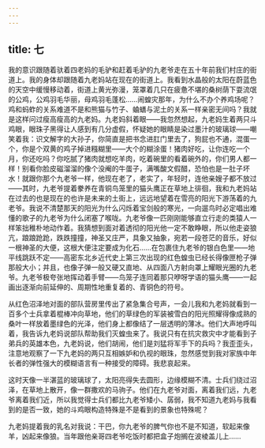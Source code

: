 ```yaml
---
---
---
```

title: 七
---




我的意识跟随着驮着四老妈的毛驴和赶着毛驴的九老爷走在五十年前我们村庄的街道上。我的身体却跟随着九老妈站在现在的街道上。我看到水晶般的太阳在蔚蓝色的天空中缓慢移动着，街道上黄光弥漫，笼罩着几只在疲惫不堪的桑树荫下耍流氓的公鸡，公鸡羽毛华丽，母鸡羽毛蓬松……闹蝗灾那年，为什么不办个养鸡场呢？鸡和蚂蚱的关系难道不是和熊猫与竹子、蛐蟮与泥土的关系一样亲密无间吗？我就是这样问过瘦高瘦高的九老妈。九老妈斜着眼——我忽然想起，九老妈生着两只斗鸡眼，眼珠子黑得让人感到有几分虚假，怀疑她的眼睛是染过墨汁的玻璃球——嘲笑着我：识文解字的大孙子，你简直是把书念进肛门里去了，狗屁也不通，混蛋一个，你是个双黄的鸡子掉进糨糊里——大个的糊涂蛋！猪肉好吃，让你连吃一个月，你还吃吗？你吃腻了猪肉就想吃羊肉，吃着碗里的看着碗外的，你们男人都一样！别看你脸皮磁溜溜的像个没阉的牛蛋子，满嘴酸文假醋，恐怕也是一肚子坏水！就跟你那个九老爷一样，他现在老了，老实了，年轻时，连他亲嫂子都不放过——其时，九老爷提着豢养在青铜鸟笼里的猫头鹰正在草地上徘徊，我和九老妈站在过去的也是现在的也许是未来的土街上，远远地望着在雪亮的阳光下游荡着的九老爷。我说不清楚那天的阳光为什么闪烁着宝剑般的寒光，一向遛鸟时必定唱出难懂的歌子的九老爷为什么闭塞了喉咙。九老爷像一匹刚刚能够直立行走的类猿人一样笨拙稚朴地动作着。我猜想到面对着透彻的阳光他一定不敢睁眼，所以他走姿狼亢，踉踉跄跄，跌跌撞撞，神圣又庄严，具象又抽象，宛若一段苍茫的音乐，好似一根神圣的大便，这根大便注定要成为化石……在包裹住九老爷的银白色里——地平线跳跃不定——高密东北乡近代史上第三次出现的红色蝗虫已经长得像匣枪子弹那般大小；并且，也像子弹一般又硬又直地、从四面八方射向罩上耀眼光圈的九老爷。九老爷极夸张地挥动着手臂——鸟笼子连同着那只咿呀学语的猫头鹰——一起画出逐渐向前延伸的、周期性地重复着的、青铜色的符号。

从红色沼泽地对面的部队营房里传出了紧急集合号声，一会儿我和九老妈就看到一百多个士兵拿着棍棒冲向草地，他们的草绿色的军装被雪白的阳光照耀得像成熟的桑叶一样放着墨绿色的光泽，他们身上都像结了一层透明的薄冰。他们大声地呼叫着，我告诉九老妈说部队帮助我们灭蝗虫来了。我说只有在抗灾救灾中才能看到子弟兵的英雄本色，九老妈说，他们胡闹，他们是刘猛将军手下的兵吗？我歪歪头，注意地观察了一下九老妈的两只互相嫉妒和仇视的眼珠，忽然感觉到我对家族中年长者的弹性强大的模糊语言有一种接受的障碍。我悲哀起来。

这时天像一半湛蓝的玻璃球了，太阳亮得失去圆形，边缘模糊不清。士兵们绕过沼泽，在草地上散开，像一群撒欢的马驹子。他们在九老爷对面，离着我们远，九老爷离着我们近，所以我觉得士兵们都比九老爷矮小、孱弱，我不知道九老妈与我看到的是否一致，她的斗鸡眼构造特殊是不是看到的景象也特殊呢？

九老妈提着我的乳名对我说：干巴，你九老爷的脾气你也不是不知道，软起来像羊，凶起来像狼。当年跟他亲哥四老爷吃饭时都把盒子炮搁在波棱盖儿上……